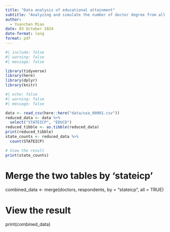 ```yaml
---
title: "Data analysis of educational attainment"
subtitle: "Analyzing and simulate the number of doctor degree from all of the respondents from the data 2022"
author: 
  - Yuanchen Miao
date: 03 October 2024
date-format: long
format: pdf
---
```

```r
#| include: false
#| warning: false
#| message: false

library(tidyverse)
library(here)
library(dplyr)
library(knitr)
```

```r

#| echo: false
#| warning: false
#| message: false

data <- read_csv(here::here("data/usa_00001.csv"))
reduced_data <- data %>%
  select("STATEICP", "EDUCD")
reduced_tibble <- as.tibble(reduced_data)
print(reduced_tibble)
state_counts <- reduced_data %>%
  count(STATEICP)

# View the result
print(state_counts)
```

# Merge the two tables by 'stateicp'
combined_data <- merge(doctors, respondents, by = "stateicp", all = TRUE)

# View the result
print(combined_data)


